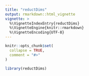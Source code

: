 ```yaml
---
title: "reductDims"
output: rmarkdown::html_vignette
vignette: >
  %\VignetteIndexEntry{reductDims}
  %\VignetteEngine{knitr::rmarkdown}
  %\VignetteEncoding{UTF-8}
---
```


```r
knitr::opts_chunk$set(
  collapse = TRUE,
  comment = "#>"
)
```

```r
library(reductDims)
```
